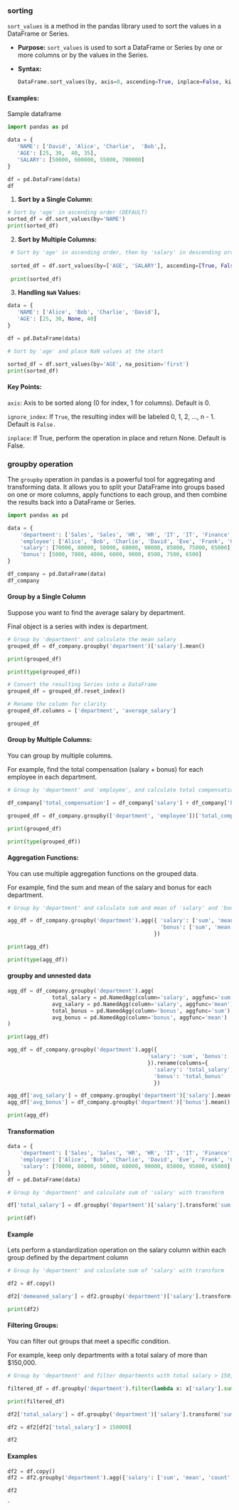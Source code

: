 ### sorting

`sort_values` is a method in the pandas library used to sort the values in a DataFrame or Series.

- **Purpose:** `sort_values` is used to sort a DataFrame or Series by one or more columns or by the values in the Series.

- **Syntax:**

  ```python
  DataFrame.sort_values(by, axis=0, ascending=True, inplace=False, kind='quicksort', na_position='last', ignore_index=False, key=None)
  ```


#### Examples:

Sample dataframe

```python
import pandas as pd

data = {
   'NAME': ['David', 'Alice', 'Charlie',  'Bob',],
   'AGE': [25, 30,  40, 35],
   'SALARY': [50000, 600000, 55000, 700000]
}

df = pd.DataFrame(data)
df
```


1. **Sort by a Single Column:**


```python
# Sort by 'age' in ascending order (DEFAULT)
sorted_df = df.sort_values(by='NAME')
print(sorted_df)
```


2. **Sort by Multiple Columns:**

```python
 # Sort by 'age' in ascending order, then by 'salary' in descending order
 
 sorted_df = df.sort_values(by=['AGE', 'SALARY'], ascending=[True, False])
 
 print(sorted_df)
```


3. **Handling `NaN` Values:**

```python
data = {
   'NAME': ['Alice', 'Bob', 'Charlie', 'David'],
   'AGE': [25, 30, None, 40]
}

df = pd.DataFrame(data)

# Sort by 'age' and place NaN values at the start

sorted_df = df.sort_values(by='AGE', na_position='first')
print(sorted_df)
```


#### Key Points:

`axis`: Axis to be sorted along (0 for index, 1 for columns). Default is 0.

`ignore_index`: If `True`, the resulting index will be labeled 0, 1, 2, …, n - 1. Default is `False.`

`inplace`: If True, perform the operation in place and return None. Default is False.


### groupby operation

The `groupby` operation in pandas is a powerful tool for aggregating and transforming data. 
It allows you to split your DataFrame into groups based on one or more columns, apply functions to each group, and then combine the results back into a DataFrame or Series. 

```python
import pandas as pd

data = {
    'department': ['Sales', 'Sales', 'HR', 'HR', 'IT', 'IT', 'Finance', 'Finance'],
    'employee': ['Alice', 'Bob', 'Charlie', 'David', 'Eve', 'Frank', 'Grace', 'Hannah'],
    'salary': [70000, 80000, 50000, 60000, 90000, 85000, 75000, 65000],
    'bonus': [5000, 7000, 4000, 6000, 9000, 8500, 7500, 6500]
}

df_company = pd.DataFrame(data)
df_company
```


#### Group by a Single Column

Suppose you want to find the average salary by department.

Final object is a series with index is department.

```python
# Group by 'department' and calculate the mean salary
grouped_df = df_company.groupby('department')['salary'].mean()

print(grouped_df)
```

```python
print(type(grouped_df))
```

```python
# Convert the resulting Series into a DataFrame
grouped_df = grouped_df.reset_index()

# Rename the column for clarity
grouped_df.columns = ['department', 'average_salary']

grouped_df
```



#### Group by Multiple Columns:

You can group by multiple columns. 

For example, find the total compensation (salary + bonus) for each employee in each department.

```python
# Group by 'department' and 'employee', and calculate total compensation

df_company['total_compensation'] = df_company['salary'] + df_company['bonus']

grouped_df = df_company.groupby(['department', 'employee'])['total_compensation'].sum()

print(grouped_df)
```

```python
print(type(grouped_df))
```


#### Aggregation Functions:

You can use multiple aggregation functions on the grouped data. 

For example, find the sum and mean of the salary and bonus for each department.


```python
# Group by 'department' and calculate sum and mean of 'salary' and 'bonus'

agg_df = df_company.groupby('department').agg({ 'salary': ['sum', 'mean'],
                                                'bonus': ['sum', 'mean']
                                              })

print(agg_df)
```

```python
print(type(agg_df))
```

#### groupby and unnested data


```python
agg_df = df_company.groupby('department').agg(
              total_salary = pd.NamedAgg(column='salary', aggfunc='sum'),
              avg_salary = pd.NamedAgg(column='salary', aggfunc='mean'),
              total_bonus = pd.NamedAgg(column='bonus', aggfunc='sum'),
              avg_bonus = pd.NamedAgg(column='bonus', aggfunc='mean')
)

print(agg_df)
```


```python
agg_df = df_company.groupby('department').agg({
                                            'salary': 'sum', 'bonus': 'sum'
                                            }).rename(columns={
                                              'salary': 'total_salary', 
                                              'bonus': 'total_bonus'
                                              })

agg_df['avg_salary'] = df_company.groupby('department')['salary'].mean()
agg_df['avg_bonus'] = df_company.groupby('department')['bonus'].mean()

print(agg_df)

```



#### Transformation

```python
data = {
    'department': ['Sales', 'Sales', 'HR', 'HR', 'IT', 'IT', 'Finance', 'Finance'],
    'employee': ['Alice', 'Bob', 'Charlie', 'David', 'Eve', 'Frank', 'Grace', 'Hannah'],
    'salary': [70000, 80000, 50000, 60000, 90000, 85000, 95000, 65000],
}
df = pd.DataFrame(data)

# Group by 'department' and calculate sum of 'salary' with transform

df['total_salary'] = df.groupby('department')['salary'].transform('sum')

print(df)
```


#### Example

Lets perform a standardization operation on the salary column within each group defined by the department column

```python
# Group by 'department' and calculate sum of 'salary' with transform

df2 = df.copy()

df2['demeaned_salary'] = df2.groupby('department')['salary'].transform(lambda x: (x - x.mean()))

print(df2)

```

#### Filtering Groups:

You can filter out groups that meet a specific condition. 

For example, keep only departments with a total salary of more than $150,000.

```python
# Group by 'department' and filter departments with total salary > 150,000

filtered_df = df.groupby('department').filter(lambda x: x['salary'].sum() > 150000)

print(filtered_df)
```


```python
df2['total_salary'] = df.groupby('department')['salary'].transform('sum')

df2 = df2[df2['total_salary'] > 150000]  

df2
```





#### Examples

```python
df2 = df.copy()
df2 = df2.groupby('department').agg({'salary': ['sum', 'mean', 'count', 'min', 'max']})

df2
```
`
